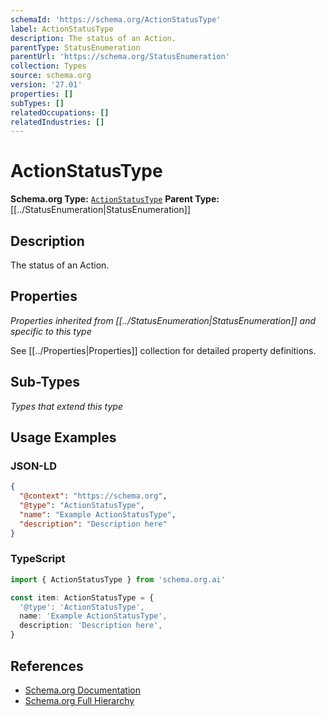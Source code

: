 ```yaml
---
schemaId: 'https://schema.org/ActionStatusType'
label: ActionStatusType
description: The status of an Action.
parentType: StatusEnumeration
parentUrl: 'https://schema.org/StatusEnumeration'
collection: Types
source: schema.org
version: '27.01'
properties: []
subTypes: []
relatedOccupations: []
relatedIndustries: []
---
```

# ActionStatusType

**Schema.org Type:** [`ActionStatusType`](https://schema.org/ActionStatusType)
**Parent Type:** [[../StatusEnumeration|StatusEnumeration]]

## Description

The status of an Action.

## Properties

*Properties inherited from [[../StatusEnumeration|StatusEnumeration]] and specific to this type*

See [[../Properties|Properties]] collection for detailed property definitions.

## Sub-Types

*Types that extend this type*

## Usage Examples

### JSON-LD

```json
{
  "@context": "https://schema.org",
  "@type": "ActionStatusType",
  "name": "Example ActionStatusType",
  "description": "Description here"
}
```

### TypeScript

```typescript
import { ActionStatusType } from 'schema.org.ai'

const item: ActionStatusType = {
  '@type': 'ActionStatusType',
  name: 'Example ActionStatusType',
  description: 'Description here',
}
```

## References

- [Schema.org Documentation](https://schema.org/ActionStatusType)
- [Schema.org Full Hierarchy](https://schema.org/docs/full.html)
